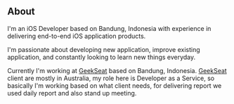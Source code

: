 ## About

I'm an iOS Developer based on Bandung, Indonesia with experience in delivering end-to-end iOS application products.

I'm passionate about developing new application, improve existing application, and constantly looking to learn new things everyday.


Currently I'm working at <a href="https://www.geekseat.com.au" target="_blank">GeekSeat</a> based on Bandung, Indonesia. <a href="https://www.geekseat.com.au" target="_blank">GeekSeat</a> client are mostly in Australia, my role here is Developer as a Service, so basically I'm working based on what client needs, for delivering report we used daily report and also stand up meeting.